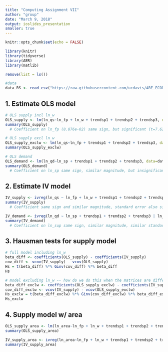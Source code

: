 ```yaml
---
title: "Computing Assignment VII"
author: "group"
date: "March 9, 2018"
output: ioslides_presentation
smaller: true
---
```


```r
knitr::opts_chunk$set(echo = FALSE)

library(knitr)
library(tidyverse)
library(AER)
library(matlib)
```

```r
remove(list = ls())

#data
data_RS <- read_csv("https://raw.githubusercontent.com/ucdavis/ARE_ECON_240A_2018/master/Computing_Assignment_VII/data/RSdata.csv")
```

## 1. Estimate OLS model
```r
# OLS supply incl ln_w
OLS_supply <- lm(ln_qs~ln_fp + ln_w + trendsp1 + trendsp2 + trendsp3, data=data_RS)
summary(OLS_supply)
  # Coefficient on ln_fp (8.876e-02) same sign, but significant (t=7.628) and half the magnitude

# OLS supply excl ln_w
OLS_supply_exclw <- lm(ln_qs~ln_fp + trendsp1 + trendsp2 + trendsp3, data=data_RS)
summary(OLS_supply_exclw)

# OLS demand
OLS_demand <- lm(ln_qd~ln_sp + trendsp1 + trendsp2 + trendsp3, data=data_RS)
summary(OLS_demand)
  # Coefficient on ln_sp same sign, similar magnitude, but insignificant
```

## 2. Estimate IV model
```r
IV_supply <- ivreg(ln_qs ~ ln_fp + ln_w + trendsp1 + trendsp2 + trendsp3 | lag(ln_w) + ln_w + trendsp1 + trendsp2 + trendsp3, data=data_RS)
summary(IV_supply)
  # Coefficient same sign and similar magnitude, standard error also similar (0.101652)

IV_demand <- ivreg(ln_qd ~ ln_sp + trendsp1 + trendsp2 + trendsp3 | ln_w + trendsp1 + trendsp2 + trendsp3, data=data_RS)
summary(IV_demand)
  # Coefficient on ln_sup same sign, similar magnitude, similar standard error
```

## 3. Hausman tests for supply model 
```r
# full model including ln_w
beta_diff <- coefficients(OLS_supply) - coefficients(IV_supply)
cov_diff <- vcov(IV_supply) - vcov(OLS_supply)
Hs = t(beta_diff) %*% Ginv(cov_diff) %*% beta_diff
Hs

# model excluding ln_w -- how do we do this when the matrices are different sizes?? 
beta_diff_exclw <- coefficients(OLS_supply_exclw) - coefficients(IV_supply)
cov_diff_exclw <- vcov(IV_supply) - vcov(OLS_supply_exclw)
Hs_exclw = t(beta_diff_exclw) %*% Ginv(cov_diff_exclw) %*% beta_diff_exclw
Hs_exclw
```

## 4. Supply model w/ area
```r
OLS_supply_area <- lm(ln_area~ln_fp + ln_w + trendsp1 + trendsp2 + trendsp3, data=data_RS)
summary(OLS_supply_area)

IV_supply_area <- ivreg(ln_area~ln_fp + ln_w + trendsp1 + trendsp2 + trendsp3 | lag(ln_w) + ln_w + trendsp1 + trendsp2 + trendsp3, data=data_RS)
summary(IV_supply_area)
```

